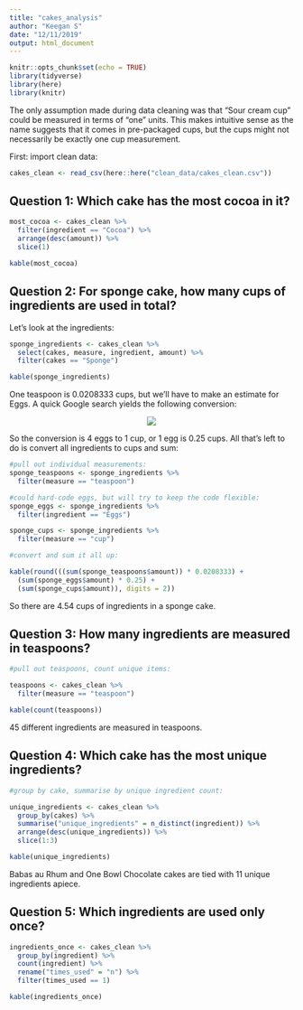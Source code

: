 ```yaml
---
title: "cakes_analysis"
author: "Keegan S"
date: "12/11/2019"
output: html_document
---
```


```r
knitr::opts_chunk$set(echo = TRUE)
library(tidyverse)
library(here)
library(knitr)
```

The only assumption made during data cleaning was that "Sour cream cup" could be measured in terms of "one" units. This makes intuitive sense as the name suggests that it comes in pre-packaged cups, but the cups might not necessarily be exactly one cup measurement.

First: import clean data:

```r
cakes_clean <- read_csv(here::here("clean_data/cakes_clean.csv"))
```

## Question 1: Which cake has the most cocoa in it?

```r
most_cocoa <- cakes_clean %>%
  filter(ingredient == "Cocoa") %>%
  arrange(desc(amount)) %>%
  slice(1)

kable(most_cocoa)
```

## Question 2: For sponge cake, how many cups of ingredients are used in total?

Let's look at the ingredients:
```r
sponge_ingredients <- cakes_clean %>%
  select(cakes, measure, ingredient, amount) %>%
  filter(cakes == "Sponge")

kable(sponge_ingredients)
```

One teaspoon is 0.0208333 cups, but we'll have to make an estimate for Eggs. A quick Google search yields the following conversion:

<center>
![](egg_conversion.png) 
</center>

So the conversion is 4 eggs to 1 cup, or 1 egg is 0.25 cups. All that's left to do is convert all ingredients to cups and sum:

```r
#pull out individual measurements:
sponge_teaspoons <- sponge_ingredients %>%
  filter(measure == "teaspoon")

#could hard-code eggs, but will try to keep the code flexible:
sponge_eggs <- sponge_ingredients %>%
  filter(ingredient == "Eggs")

sponge_cups <- sponge_ingredients %>%
  filter(measure == "cup")

#convert and sum it all up:

kable(round(((sum(sponge_teaspoons$amount)) * 0.0208333) + 
  (sum(sponge_eggs$amount) * 0.25) +
  (sum(sponge_cups$amount)), digits = 2))
```

So there are 4.54 cups of ingredients in a sponge cake. 

## Question 3: How many ingredients are measured in teaspoons?

```r
#pull out teaspoons, count unique items:

teaspoons <- cakes_clean %>%
  filter(measure == "teaspoon")

kable(count(teaspoons))
```

45 different ingredients are measured in teaspoons.

## Question 4: Which cake has the most unique ingredients?

```r
#group by cake, summarise by unique ingredient count:

unique_ingredients <- cakes_clean %>%
  group_by(cakes) %>%
  summarise("unique_ingredients" = n_distinct(ingredient)) %>%
  arrange(desc(unique_ingredients)) %>%
  slice(1:3)

kable(unique_ingredients)
```

Babas au Rhum	and One Bowl Chocolate cakes are tied with 11 unique ingredients apiece.


## Question 5: Which ingredients are used only once?

```r

ingredients_once <- cakes_clean %>%
  group_by(ingredient) %>%
  count(ingredient) %>%
  rename("times_used" = "n") %>%
  filter(times_used == 1)

kable(ingredients_once)
```

